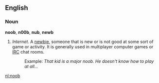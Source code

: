 ==English==
===Noun===
'''noob''', '''n00b''', '''nub''', '''newb'''

#''Internet.'' A [[newbie]], someone that is new or is not good at some sort of game or activity. It is generally used in multiplayer computer games or [[IRC]] chat rooms.
#:Example: ''That kid is a major noob. He doesn't know how to play at all...''

[[nl:noob]]